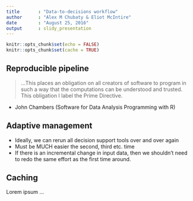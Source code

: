 ```yaml
---
title       : "Data-to-decisions workflow"
author      : "Alex M Chubaty & Eliot McIntire"
date        : "August 25, 2016"
output      : slidy_presentation
---
```


```r
knitr::opts_chunk$set(echo = FALSE)
knitr::opts_chunk$set(cache = TRUE)
```

## Reproducible pipeline

> …This places an obligation on all creators of software to program in such a
way that the computations can be understood and trusted. This obligation I label the Prime Directive.

- John Chambers (Software for Data Analysis Programming with R)

## Adaptive management

- Ideally, we can rerun all decision support tools over and over again
- Must be MUCH easier the second, third etc. time
- If there is an incremental change in input data, then we shouldn't need to redo the same effort as the first time around.


## Caching

Lorem ipsum ...
